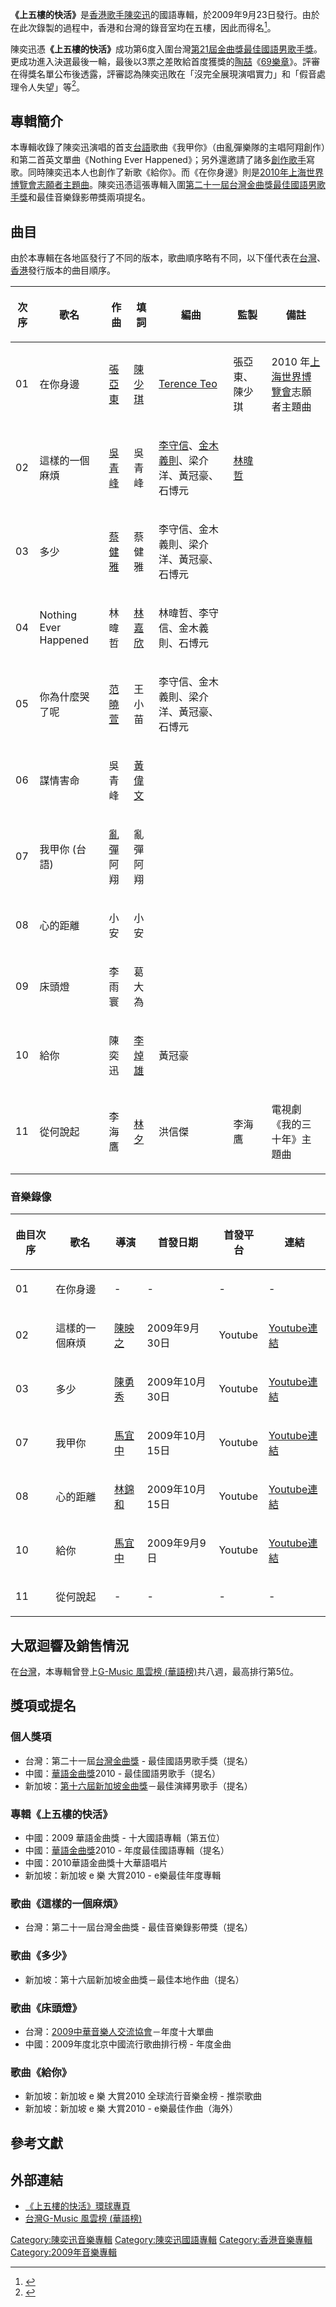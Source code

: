 {{Infobox album
| name       = 上五樓的快活
| type       = [[專輯|專輯]]
| artist     = [[陳奕迅|陳奕迅]]
| cover      = Easonchan-5thfloor-cover.jpg
| recorded   = 
<!-- 未知參數 | background = orange -->
| released   = 2009年9月23日
| genre      = 國語流行
| label      = [[新藝寶唱片|新藝寶唱片]]
<!-- 未知參數 | number     = 11 -->
| length     = 
| producer   = 
| reviews    = 
| prev_title = [[H³M|H³M]]
| prev_year  = 2009
| next_title = [[Time_Flies_(EP)|Time Flies]]
| next_year  = 2010
}}
'''《上五樓的快活》'''是[[香港歌手|香港歌手]][[陳奕迅|陳奕迅]]的國語專輯，於2009年9月23日發行。由於在此次錄製的過程中，香港和台灣的錄音室均在五樓，因此而得名<ref>{{Cite web |url=http://v7.umg.com.hk/hotnews_detail.php?&company_id=1&id=779&lang=gb |title=陳奕迅新碟資外洩 蔡琴有妙計 (12/08/2009) |accessdate=2010-01-31 |archive-date=2012-07-19 |archive-url=https://archive.is/20120719013615/http://v7.umg.com.hk/hotnews_detail.php?&company_id=1&id=779&lang=gb |dead-url=no }}</ref>。


陳奕迅憑'''《上五樓的快活》'''成功第6度入圍台灣[[第21屆金曲獎|第21屆金曲獎]][[最佳國語男歌手獎_(金曲獎)|最佳國語男歌手獎]]。更成功進入決選最後一輪，最後以3票之差敗給首度獲獎的[[陶喆|陶喆]]《[[69樂章|69樂章]]》。評審在得獎名單公布後透露，評審認為陳奕迅敗在「沒完全展現演唱實力」和「假音處理令人失望」等<ref>{{Cite web |url=http://blog.udn.com/angelae43/4170596 |title=第21屆金曲獎內幕 |accessdate=2017-08-26 |archive-date=2017-08-26 |archive-url=https://web.archive.org/web/20170826160658/http://blog.udn.com/angelae43/4170596 |dead-url=yes }}</ref>。

== 專輯簡介 ==
本專輯收錄了陳奕迅演唱的首支[[台語|台語]]歌曲《我甲你》（由亂彈樂隊的主唱阿翔創作）和第二首英文單曲《Nothing Ever Happened》；另外還邀請了諸多[[創作歌手|創作歌手]]寫歌。同時陳奕迅本人也創作了新歌《給你》。而《在你身邊》則是[[中國2010年上海世界博覽會|2010年上海世界博覽會]][[志願者|志願者]][[主題曲|主題曲]]。陳奕迅憑這張專輯入圍[[第21屆金曲獎|第二十一屆台灣金曲獎]][[最佳國語男歌手獎_(金曲獎)|最佳國語男歌手獎]]和最佳音樂錄影帶獎兩項提名。

== 曲目 ==
由於本專輯在各地區發行了不同的版本，歌曲順序略有不同，以下僅代表在[[台灣|台灣]]、[[香港|香港]]發行版本的曲目順序。
{| class="wikitable" 
|-
!次序
!歌名
!作曲
!填詞
!編曲
!監製
!備註
|-
| 01 || 在你身邊 || [[张亚东_(音乐人)|張亞東]] || [[陳少琪|陳少琪]] || [[Terence_Teo|Terence Teo]] || 張亞東、陳少琪 || 2010 年[[上海世界博覽會|上海世界博覽會]]志願者主題曲
|-
| 02 || 這樣的一個麻煩 || [[吳青峰|吳青峰]] || 吳青峰 || [[Baboo|李守信]]、[[Baboo|金木義則]]、梁介洋、黃冠豪、石博元 || rowspan='9' | [[林暐哲|林暐哲]] ||
|-
| 03 || 多少 || [[蔡健雅|蔡健雅]] || 蔡健雅 || 李守信、金木義則、梁介洋、黃冠豪、石博元 || 
|-
| 04 || Nothing Ever Happened || 林暐哲 || [[林嘉欣|林嘉欣]] || 林暐哲、李守信、金木義則、石博元 || 
|-
| 05 || 你為什麼哭了呢 || [[范曉萱|范曉萱]] || 王小苗 || rowspan='5' | 李守信、金木義則、梁介洋、黃冠豪、石博元 || 
|-
| 06 || 謀情害命 || 吳青峰 || [[黃偉文|黃偉文]] ||
|-
| 07 || 我甲你 (台語)|| [[亂彈_(乐团)|亂彈]]阿翔|| 亂彈阿翔 ||
|-
| 08 || 心的距離 || 小安 || 小安 ||
|-
| 09 || 床頭燈 || 李雨寰 || 葛大為 ||
|-
| 10 || 給你 || 陳奕迅 || [[李焯雄|李焯雄]] || 黃冠豪 || 
|-
| 11 || 從何說起 || 李海鷹 || [[林夕|林夕]] || 洪信傑 || 李海鷹 || 電視劇《我的三十年》主題曲
|}

=== 音樂錄像 ===
{|class="wikitable sortable"
|-
!曲目次序
!歌名
!導演
!首發日期
!首發平台
!連結
|-
| 01 || 在你身邊 || - || - || - || -
|-
| 02 || 這樣的一個麻煩 || [[陳映之|陳映之]] || 2009年9月30日 || Youtube || [http://www.youtube.com/watch?v=IfOqZ_Otfdg Youtube連結]{{Wayback|url=http://www.youtube.com/watch?v=IfOqZ_Otfdg |date=20110317105809 }}
|-
| 03 || 多少 || [[陳勇秀|陳勇秀]] || 2009年10月30日 || Youtube || [http://www.youtube.com/watch?v=REbUxgJKYEA Youtube連結]{{Wayback|url=http://www.youtube.com/watch?v=REbUxgJKYEA |date=20120702111401 }}
|-
| 07 || 我甲你 || [[馬宜中|馬宜中]] || 2009年10月15日 || Youtube || [http://www.youtube.com/watch?v=xNPcrpCIKro Youtube連結]{{Wayback|url=http://www.youtube.com/watch?v=xNPcrpCIKro |date=20140517080457 }}
|-
| 08 || 心的距離 || [[林錦和|林錦和]] || 2009年10月15日 || Youtube || [http://www.youtube.com/watch?v=g-E0ojfjYu0 Youtube連結]{{Wayback|url=http://www.youtube.com/watch?v=g-E0ojfjYu0 |date=20100707042523 }}
|-
| 10 || 給你 || [[馬宜中|馬宜中]] || 2009年9月9日 || Youtube || [http://www.youtube.com/watch?v=1trIEJnZ7xw Youtube連結]{{Wayback|url=http://www.youtube.com/watch?v=1trIEJnZ7xw |date=20190119064224 }}
|-
| 11|| 從何說起 || - || - || - || -
|}

==大眾迴響及銷售情況==
在[[台灣|台灣]]，本專輯曾登上[[玫瑰大眾唱片|G-Music 風雲榜 (華語榜)]]共八週，最高排行第5位。

== 獎項或提名 ==
===個人獎項===
*台灣：第二十一屆[[第21屆金曲獎#演唱類個人獎|台灣金曲獎]] - 最佳國語男歌手獎（提名）
*中國：[[華語金曲獎|華語金曲獎]]2010 - 最佳國語男歌手（提名）
*新加坡：[[第十六屆新加坡金曲獎|第十六屆新加坡金曲獎]]－最佳演繹男歌手（提名）

===專輯《上五樓的快活》===
*中國：2009 華語金曲獎 - 十大國語專輯（第五位）
*中國：[[華語金曲獎|華語金曲獎]]2010 - 年度最佳國語專輯（提名）
*中國：2010華語金曲獎十大華語唱片
*新加坡：新加坡 e 樂 大賞2010 - e樂最佳年度專輯

===歌曲《這樣的一個麻煩》===
*台灣：第二十一屆台灣金曲獎 - 最佳音樂錄影帶獎（提名）

===歌曲《多少》===
*新加坡：第十六屆新加坡金曲獎－最佳本地作曲（提名）

===歌曲《床頭燈》===
*台灣：[[中華音樂人交流協會|2009中華音樂人交流協會]]－年度十大單曲
*中國：2009年度北京中國流行歌曲排行榜 - 年度金曲

===歌曲《給你》===
*新加坡：新加坡 e 樂 大賞2010 全球流行音樂金榜 - 推崇歌曲
*新加坡：新加坡 e 樂 大賞2010 - e樂最佳作曲（海外）

== 參考文獻 ==
<references />

==外部連結==
* [http://www.umg.com.hk/minisite/eason_5floor 《上五樓的快活》環球專頁]{{Wayback|url=http://www.umg.com.hk/minisite/eason_5floor |date=20101022074603 }}
* [http://www.g-music.com.tw/GMusicBillboard1.aspx 台灣G-Music 風雲榜 (華語榜)]{{Wayback|url=http://www.g-music.com.tw/GMusicBillboard1.aspx |date=20090722190003 }}

{{陳奕迅}}

[[Category:陳奕迅音樂專輯|Category:陳奕迅音樂專輯]]
[[Category:陳奕迅國語專輯|Category:陳奕迅國語專輯]]
[[Category:香港音樂專輯|Category:香港音樂專輯]]
[[Category:2009年音樂專輯|Category:2009年音樂專輯]]